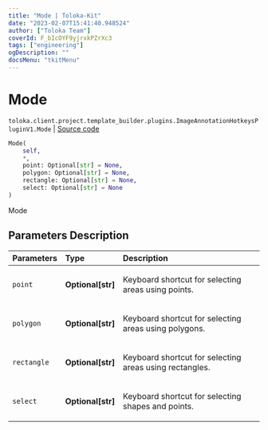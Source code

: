 ```yaml
---
title: "Mode | Toloka-Kit"
date: "2023-02-07T15:41:40.948524"
author: ["Toloka Team"]
coverId: F_bIcOYF9yjrxkPZrXc3
tags: ["engineering"]
ogDescription: ""
docsMenu: "tkitMenu"
---
```


# Mode
`toloka.client.project.template_builder.plugins.ImageAnnotationHotkeysPluginV1.Mode` | [Source code](https://github.com/Toloka/toloka-kit/blob/v1.1.3/src/client/project/template_builder/plugins.py#L40)

```python
Mode(
    self,
    *,
    point: Optional[str] = None,
    polygon: Optional[str] = None,
    rectangle: Optional[str] = None,
    select: Optional[str] = None
)
```

Mode

## Parameters Description

| Parameters | Type | Description |
| :----------| :----| :-----------|
`point`|**Optional\[str\]**|<p>Keyboard shortcut for selecting areas using points.</p>
`polygon`|**Optional\[str\]**|<p>Keyboard shortcut for selecting areas using polygons.</p>
`rectangle`|**Optional\[str\]**|<p>Keyboard shortcut for selecting areas using rectangles.</p>
`select`|**Optional\[str\]**|<p>Keyboard shortcut for selecting shapes and points.</p>